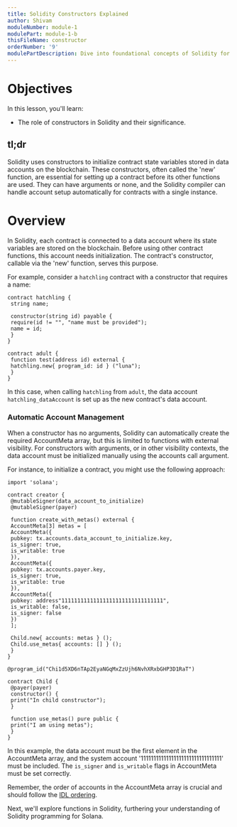 ```yaml
---
title: Solidity Constructors Explained
author: Shivam
moduleNumber: module-1
modulePart: module-1-b
thisFileName: constructor
orderNumber: '9'
modulePartDescription: Dive into foundational concepts of Solidity for Solana, focusing on the role and implementation of constructors.
---
```


# Objectives

In this lesson, you'll learn:

- The role of constructors in Solidity and their significance.

## tl;dr

Solidity uses constructors to initialize contract state variables stored in data accounts on the blockchain. These constructors, often called the 'new' function, are essential for setting up a contract before its other functions are used. They can have arguments or none, and the Solidity compiler can handle account setup automatically for contracts with a single instance.

# Overview

In Solidity, each contract is connected to a data account where its state variables are stored on the blockchain. Before using other contract functions, this account needs initialization. The contract's constructor, callable via the 'new' function, serves this purpose.

For example, consider a `hatchling` contract with a constructor that requires a name:

```Solidity
contract hatchling {
 string name;

 constructor(string id) payable {
 require(id != "", "name must be provided");
 name = id;
 }
}

contract adult {
 function test(address id) external {
 hatchling.new{ program_id: id } ("luna");
 }
}
```

In this case, when calling `hatchling` from `adult`, the data account `hatchling_dataAccount` is set up as the new contract's data account.

### Automatic Account Management

When a constructor has no arguments, Solidity can automatically create the required AccountMeta array, but this is limited to functions with external visibility. For constructors with arguments, or in other visibility contexts, the data account must be initialized manually using the accounts call argument.

For instance, to initialize a contract, you might use the following approach:

```Solidity
import 'solana';

contract creator {
 @mutableSigner(data_account_to_initialize)
 @mutableSigner(payer)

 function create_with_metas() external {
 AccountMeta[3] metas = [
 AccountMeta({
 pubkey: tx.accounts.data_account_to_initialize.key,
 is_signer: true,
 is_writable: true
 }),
 AccountMeta({
 pubkey: tx.accounts.payer.key,
 is_signer: true,
 is_writable: true
 }),
 AccountMeta({
 pubkey: address"11111111111111111111111111111111",
 is_writable: false,
 is_signer: false
 })
 ];

 Child.new{ accounts: metas } ();
 Child.use_metas{ accounts: [] } ();
 }
}

@program_id("Chi1d5XD6nTAp2EyaNGqMxZzUjh6NvhXRxbGHP3D1RaT")

contract Child {
 @payer(payer)
 constructor() {
 print("In child constructor");
 }

 function use_metas() pure public {
 print("I am using metas");
 }
}
```

In this example, the data account must be the first element in the AccountMeta array, and the system account '11111111111111111111111111111111' must be included. The `is_signer` and `is_writable` flags in AccountMeta must be set correctly.

Remember, the order of accounts in the AccountMeta array is crucial and should follow the [IDL ordering](https://solang.readthedocs.io/en/v0.3.3/targets/solana.html#account-management).

Next, we'll explore functions in Solidity, furthering your understanding of Solidity programming for Solana.